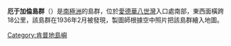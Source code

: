 '''厄于加倫島群'''（{{lang-no|Øygarden i Antarktis}}）是[[南極洲|南極洲]]的島群，位於[[愛德華八世灣|愛德華八世灣]]入口處南部，東西面橫跨18公里，該島群在1936年2月被發現，製圖師根據空中照片把該島群繪入地圖。

{{coord|66|58|S|57|25|E|display=title|type:landmark}}

{{DEFAULTSORT:Øygarden Group}}
[[Category:肯普地島嶼|Category:肯普地島嶼]]


{{KempLand-geo-stub}}